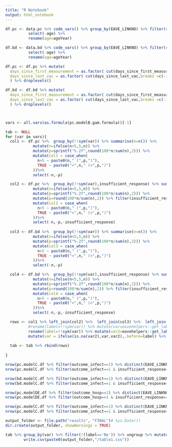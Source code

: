 ```yaml
---
title: "R Notebook"
output: html_notebook
---
```



```r
df.pc <- data.pc %>% code_vars() %>% group_by(EAVE_LINKNO) %>% filter(row_number()==1) %>% ungroup %>% 
          select(-age) %>% 
          rename(age=ageYear)

df.bd <- data.bd %>% code_vars() %>% group_by(EAVE_LINKNO) %>% filter(row_number()==1) %>% ungroup %>% 
          select(-age) %>% 
          rename(age=ageYear)
```


```r

df.pc <- df.pc %>% mutate(
  days_since_first_measurement = as.factor( cut(days_since_first_measurement,breaks = c(-1,90,180,270,360,450,10000))),
  days_since_last_vac = as.factor( cut(days_since_last_vac,breaks =c(-1,50,100,150,200,300,10000)))
  ) %>% droplevels()

df.bd <- df.bd %>% mutate(
  days_since_first_measurement = as.factor( cut(days_since_first_measurement,breaks = c(-1,90,180,270,360,450,10000))),
  days_since_last_vac = as.factor( cut(days_since_last_vac,breaks =c(-1,50,100,150,200,300,10000)))
  ) %>% droplevels()



vars <- all.vars(as.formula(pc.modelB.gam.formula))[-1]

tab <- NULL
for (var in vars){
  col1 <- df.pc %>%  group_by(!!sym(var)) %>% summarise(n=n()) %>% 
            mutate(n=ifelse(n<5,5,n)) %>% 
            mutate(p=sprintf("%.2f",round(100*n/sum(n),2))) %>%
            mutate(col1 = case_when(
              n>5 ~ paste0(n," (",p,")"),
              TRUE ~ paste0("<",n," (<",p,")")
            ))%>%
            select(-n,-p)

  col2 <- df.pc %>%  group_by(!!sym(var),insufficient_response) %>% summarise(n=n()) %>% 
            mutate(n=ifelse(n<5,5,n)) %>% 
            mutate(p=sprintf("%.2f",round(100*n/sum(n),2))) %>%
            mutate(p=round(100*n/sum(n),2)) %>% filter(insufficient_response=='Yes') %>%
            mutate(col2 = case_when(
              n>5 ~ paste0(n," (",p,")"),
              TRUE ~ paste0("<",n," (<",p,")")
            ))%>%
            select(-n,-p,-insufficient_response)
  
  col3 <- df.bd %>%  group_by(!!sym(var)) %>% summarise(n=n()) %>% 
            mutate(n=ifelse(n<5,5,n)) %>% 
            mutate(p=sprintf("%.2f",round(100*n/sum(n),2))) %>%
            mutate(col3 = case_when(
              n>5 ~ paste0(n," (",p,")"),
              TRUE ~ paste0("<",n," (<",p,")")
            ))%>%
            select(-n,-p)

  col4 <- df.bd %>%  group_by(!!sym(var),insufficient_response) %>% summarise(n=n()) %>% 
            mutate(n=ifelse(n<5,5,n)) %>% 
            mutate(p=sprintf("%.2f",round(100*n/sum(n),2))) %>%
            mutate(p=round(100*n/sum(n),2)) %>% filter(insufficient_response=='Yes') %>%
            mutate(col4 = case_when(
              n>5 ~ paste0(n," (",p,")"),
              TRUE ~ paste0("<",n," (<",p,")")
            ))%>%
            select(-n,-p,-insufficient_response)

  rows <- col1 %>% left_join(col2) %>%  left_join(col3) %>%  left_join(col4) %>% 
          #rename(label=!!sym(var)) %>% mutate(var=eavehelpers::get_label(as.character(var)),.before=label)
          rename(label=!!sym(var)) %>% mutate(var2=eavehelpers::get_label(as.character(var)),.before=label) %>%
          mutate(var = ifelse(is.na(var2),var,var2),.before=label) %>% select(-var2)
  
  tab <- tab %>% rbind(rows)
  
}
```

```r
nrow(pc.modelC.df %>% filter(outcome_infect==1) %>% distinct(EAVE_LINKNO))
nrow(pc.modelC.df %>% filter(outcome_infect==1 & insufficient_response=='Yes') %>% distinct(EAVE_LINKNO))
```

```r
nrow(bd.modelC.df %>% filter(outcome_infect==1) %>% distinct(EAVE_LINKNO))
nrow(bd.modelC.df %>% filter(outcome_infect==1 & insufficient_response=='Yes') %>% distinct(EAVE_LINKNO))
```

```r
nrow(pc.modelDE.df %>% filter(outcome_hosp==1) %>% distinct(EAVE_LINKNO))
nrow(pc.modelDE.df %>% filter(outcome_hosp==1 & insufficient_response=='Yes') %>% distinct(EAVE_LINKNO))
```

```r
nrow(pc.modelC.df %>% filter(outcome_infect==1) %>% distinct(EAVE_LINKNO))
nrow(pc.modelC.df %>% filter(outcome_infect==1 & insufficient_response=='Yes') %>% distinct(EAVE_LINKNO))
```


```r
output_folder <- file.path("results", "FINAL")# Sys.Date())
dir.create(output_folder, showWarnings = TRUE)

tab %>% group_by(var) %>% filter(!(label=='No')) %>% ungroup %>% mutate_all(~replace_na(as.character(.),'-')) %>% 
        write.csv(paste0(output_folder,"/table1.csv"))
```

